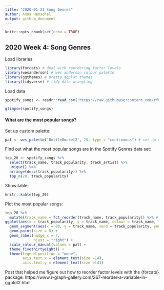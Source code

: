 ```yaml
---
title: "2020-01-21 Song Genres"
author: Anna Henschel
output: github_document
---
```


```r
knitr::opts_chunk$set(echo = TRUE)
```

## 2020 Week 4: Song Genres

Load libraries
```r
library(forcats) # deal with reordering factor levels
library(wesanderson) # wes anderson colour palette
library(ggthemes) # pretty ggplot themes
library(tidyverse) # tidy data wrangling
```

Load data
```r
spotify_songs <- readr::read_csv('https://raw.githubusercontent.com/rfordatascience/tidytuesday/master/data/2020/2020-01-21/spotify_songs.csv')

glimpse(spotify_songs)
```

#### What are the most popular songs?

Set up custom palette:
```r
pal <- wes_palette("BottleRocket2", 25, type = "continuous") # set up colour palette
```

Find out what the most popular songs are in the Spotify Genres data set:
```r
top_20 <- spotify_songs %>% 
  select(track_name, track_popularity, track_artist) %>%
  unique() %>%
  arrange(desc(track_popularity)) %>% 
  top_n(20, track_popularity) 
```

Show table:
```r
knitr::kable(top_20)
```


Plot the most popular songs:
```r
top_20 %>%
  mutate(track_name = fct_reorder(track_name, track_popularity)) %>% # HOORAY THIS WORKS TO REORDER FACTOR LEVELS BY OTHER VARIABLE!!
ggplot(aes(x = track_popularity, y = track_name, colour = track_name, label = track_artist)) + 
  geom_segment(aes(x = 80, y = track_name, xend = track_popularity, yend = track_name)) +
  geom_point(size = 8) +
  geom_label(nudge_x = 7, 
             hjust = "right") + 
  scale_colour_manual(values = pal) +
  theme_fivethirtyeight() + 
  theme(legend.position = "none", 
        axis.text.x = element_text(size =14), 
        axis.text.y = element_text(size =14))
```


Post that helped me figure out how to reorder factor levels with the {forcats} package: https://www.r-graph-gallery.com/267-reorder-a-variable-in-ggplot2.html 